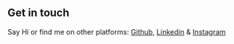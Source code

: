 ## Get in touch

Say Hi or find me on other platforms: [Github](https://github.com/gautamgahlawat), [Linkedin](https://www.linkedin.com/in/gautamgahlawat/) & [Instagram](https://www.instagram.com/gautam.gahlawat/)
